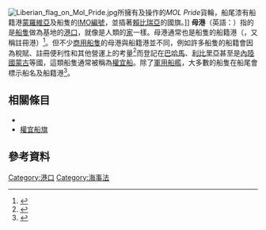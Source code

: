 [[File:Liberian_flag_on_Mol_Pride.jpg|thumb]]所擁有及操作的''MOL Pride''貨輪，船尾漆有船籍港[[蒙羅維亞|蒙羅維亞]]及船隻的[[IMO編號|IMO編號]]，並插著[[賴比瑞亞|賴比瑞亞]]的國旗。]]
'''母港'''（英語：{{lang|en|Home port}}）指的是[[船隻|船隻]]做為基地的[[港口|港口]]，就像是人類的[[家|家]]一樣。母港通常也是船隻的船籍港（{{lang|en|Port of registy}}，又稱註冊港）<ref>{{cite web |url = http://www.wcoomd.org/files/1.%20Public%20files/PDFandDocuments/Conventions/naireng[1].pdf |title = INTERNATIONAL CONVENTION ON MUTUAL ADMINISTRATIVE ASSISTANCE FOR THE PREVENTION, INVESTIGATION AND REPRESSION OF CUSTOMS OFFENCES |access-date = 2014-11-09 |archive-date = 2010-12-03 |archive-url = https://web.archive.org/web/20101203161217/http://www.wcoomd.org/files/1.%20Public%20files/PDFandDocuments/Conventions/naireng%5B1%5D.pdf |dead-url = yes }}</ref>。但不少[[商船|商用船隻]]的母港與船籍港並不同，例如許多船隻的船籍會因為稅賦、註冊便利性和其他營運上的考量<ref>{{cite web |publisher=BBC中文 |title=國際縱橫：巴拿馬旗——世界船東的偏愛 |url=https://www.bbc.com/zhongwen/trad/world_outlook/2014/08/140809_world_outlook_panama_ship |accessdate=2014-08-09 |archive-date=2018-01-22 |archive-url=https://web.archive.org/web/20180122221919/http://www.bbc.com/zhongwen/trad/world_outlook/2014/08/140809_world_outlook_panama_ship |dead-url=no }}</ref>而登記在[[巴哈馬|巴哈馬]]、[[利比里亞|利比里亞]]甚至是[[內陸國|內陸國]][[蒙古|蒙古]]等國，這類船隻通常被稱為[[權宜船|權宜船]]。除了[[軍用船艦|軍用船艦]]，大多數的船隻在船尾會標示船名及船籍港<ref>{{cite web|publisher=United States Government |title=Title 46, Code of Federal Regulations, Section 67.123 |url=http://ecfr.gpoaccess.gov/cgi/t/text/text-idx?c=ecfr&sid=08b11a85ee90d38de960b99922a3e8ab&rgn=div8&view=text&node=46:2.0.1.3.23.9.1.3&idno=46 |accessdate=2007-04-17 |deadurl=yes |archiveurl=https://web.archive.org/web/20070930171151/http://ecfr.gpoaccess.gov/cgi/t/text/text-idx?c=ecfr&sid=08b11a85ee90d38de960b99922a3e8ab&rgn=div8&view=text&node=46%3A2.0.1.3.23.9.1.3&idno=46 |archivedate=2007-09-30 }}</ref>。

==相關條目==
*{{Link-en|船籍|Ship registration}}
*[[權宜船旗|權宜船旗]]
==參考資料==
{{reflist}}

{{stub}}

[[Category:港口|Category:港口]]
[[Category:海事法|Category:海事法]]